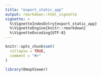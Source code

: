 ```yaml
---
title: "export_static_app"
output: rmarkdown::html_vignette
vignette: >
  %\VignetteIndexEntry{export_static_app}
  %\VignetteEngine{knitr::rmarkdown}
  %\VignetteEncoding{UTF-8}
---
```


```r
knitr::opts_chunk$set(
  collapse = TRUE,
  comment = "#>"
)
```

```r
library(OmopViewer)
```
